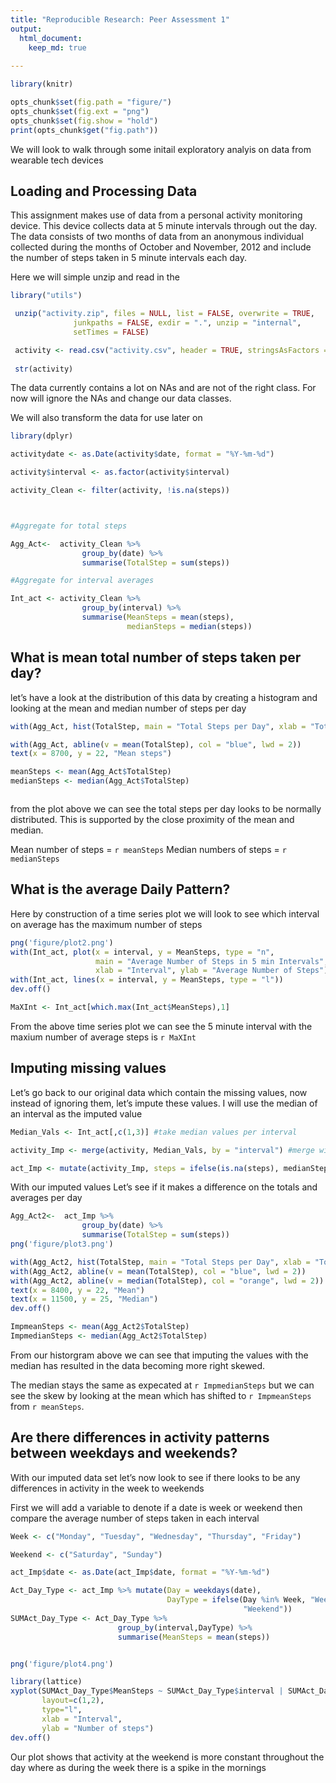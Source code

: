 ```yaml
---
title: "Reproducible Research: Peer Assessment 1"
output: 
  html_document:
    keep_md: true
 
---
```




```r

library(knitr)

opts_chunk$set(fig.path = "figure/") 
opts_chunk$set(fig.ext = "png")
opts_chunk$set(fig.show = "hold")
print(opts_chunk$get("fig.path"))
```

We will look to walk through some initail exploratory analyis on data from wearable tech
devices


## Loading and Processing Data

This assignment makes use of data from a personal activity monitoring device. 
This device collects data at 5 minute intervals through out the day. The data 
consists of two months of data from an anonymous individual collected during the
months of October and November, 2012 and include the number of steps taken in 5 
minute intervals each day.



Here we will simple unzip and read in the 


```r

library("utils")

 unzip("activity.zip", files = NULL, list = FALSE, overwrite = TRUE,
              junkpaths = FALSE, exdir = ".", unzip = "internal",
              setTimes = FALSE)

 activity <- read.csv("activity.csv", header = TRUE, stringsAsFactors = FALSE) 
 
 str(activity)
```

The data currently contains a lot on NAs and are not of the right class. For now
will ignore the NAs and change our data classes.

We will also transform the data for use later on

``` r

library(dplyr)

activitydate <- as.Date(activity$date, format = "%Y-%m-%d")

activity$interval <- as.factor(activity$interval)

activity_Clean <- filter(activity, !is.na(steps))



#Aggregate for total steps

Agg_Act<-  activity_Clean %>%
                group_by(date) %>%
                summarise(TotalStep = sum(steps))

#Aggregate for interval averages

Int_act <- activity_Clean %>%
                group_by(interval) %>%
                summarise(MeanSteps = mean(steps),
                          medianSteps = median(steps))

```


## What is mean total number of steps taken per day?

let's have a look at the distribution of this data by creating a histogram
and looking at the mean and median number of steps per day


```r


with(Agg_Act, hist(TotalStep, main = "Total Steps per Day", xlab = "Total Steps"))

with(Agg_Act, abline(v = mean(TotalStep), col = "blue", lwd = 2))
text(x = 8700, y = 22, "Mean steps")

```

```r

meanSteps <- mean(Agg_Act$TotalStep)
medianSteps <- median(Agg_Act$TotalStep)



```

from the plot above we can see the total steps per day looks to be normally 
distributed. This is supported by the close proximity of the mean and median. 

Mean number of steps = `r meanSteps`
Median numbers of steps = `r medianSteps`


## What is the average Daily Pattern?

Here by construction of a time series plot we will look to see which interval
on average has the maximum number of steps 


```r

png('figure/plot2.png')
with(Int_act, plot(x = interval, y = MeanSteps, type = "n",
                   main = "Average Number of Steps in 5 min Intervals",
                   xlab = "Interval", ylab = "Average Number of Steps"))
with(Int_act, lines(x = interval, y = MeanSteps, type = "l"))
dev.off()

MaXInt <- Int_act[which.max(Int_act$MeanSteps),1]


```

From the above time series plot we can see the 5 minute interval with the maxium
number of average steps is `r MaXInt` 



## Imputing missing values

Let's go back to our original data which contain the missing values, now instead
of ignoring them, let's impute these values. I will use the median of an interval 
as the imputed value

```r
Median_Vals <- Int_act[,c(1,3)] #take median values per interval

activity_Imp <- merge(activity, Median_Vals, by = "interval") #merge with orig data

act_Imp <- mutate(activity_Imp, steps = ifelse(is.na(steps), medianSteps, steps)) 


```

With our imputed values Let's see if it makes a difference on the totals and 
averages per day


```r


Agg_Act2<-  act_Imp %>%
                group_by(date) %>%
                summarise(TotalStep = sum(steps))
png('figure/plot3.png')

with(Agg_Act2, hist(TotalStep, main = "Total Steps per Day", xlab = "Total Steps"))
with(Agg_Act2, abline(v = mean(TotalStep), col = "blue", lwd = 2))
with(Agg_Act2, abline(v = median(TotalStep), col = "orange", lwd = 2))
text(x = 8400, y = 22, "Mean")
text(x = 11500, y = 25, "Median")
dev.off()

ImpmeanSteps <- mean(Agg_Act2$TotalStep)
ImpmedianSteps <- median(Agg_Act2$TotalStep)

```

From our historgram above we can see that imputing the values with the median
has resulted in the data becoming more right skewed.

The median stays the same as expecated at `r ImpmedianSteps` but we can see the 
skew by looking at the mean which has shifted to `r ImpmeanSteps` from 
`r meanSteps`. 



## Are there differences in activity patterns between weekdays and weekends?

With our imputed data set let's now look to see if there looks to be any 
differences in activity in the week to weekends

First we will add a variable to denote if a date is week or weekend then compare
the average number of steps taken in each interval


```r

Week <- c("Monday", "Tuesday", "Wednesday", "Thursday", "Friday")

Weekend <- c("Saturday", "Sunday")

act_Imp$date <- as.Date(act_Imp$date, format = "%Y-%m-%d")

Act_Day_Type <- act_Imp %>% mutate(Day = weekdays(date), 
                                   DayType = ifelse(Day %in% Week, "Week", 
                                                    "Weekend"))
SUMAct_Day_Type <- Act_Day_Type %>%
                        group_by(interval,DayType) %>%
                        summarise(MeanSteps = mean(steps))


png('figure/plot4.png')

library(lattice) 
xyplot(SUMAct_Day_Type$MeanSteps ~ SUMAct_Day_Type$interval | SUMAct_Day_Type$DayType, 
       layout=c(1,2), 
       type="l",
       xlab = "Interval",
       ylab = "Number of steps")
dev.off()

```

Our plot shows that activity at the weekend is more constant throughout the day
where as during the week there is a spike in the mornings